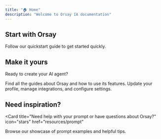 ```yaml
---
title: "🏠 Home"
description: "Welcome to Orsay IA documentation"
---
```


## Start with Orsay

<Card title="Start here" icon="rocket" href="quickstart/instagram" horizontal>
  Follow our quickstart guide to get started quickly.
</Card>

## Make it yours

Ready to create your AI agent?

<Columns cols={2}>
  <Card title="Guides & Tutorials" icon="book" href="guides&tutorials/zapier">
    Find all the guides about Orsay and how to use its features.
  </Card>
  <Card
    title="Integration & Settings"
    icon="palette"
    href="integrations&settings/integrations"
  >
    Update your profile, manage integrations, and configure settings.
  </Card>
</Columns>

## Need inspiration?

<Card
  title="Need help with your prompt or have questions about Orsay?"
  icon="stars"
  href="resources/prompt"
>
  Browse our showcase of prompt examples and helpful tips.
</Card>
